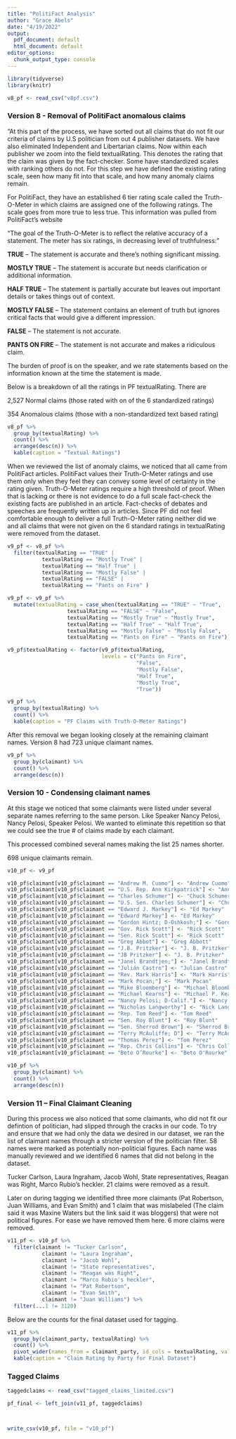 ```yaml
---
title: "PolitiFact Analysis"
author: "Grace Abels"
date: "4/19/2022"
output:
  pdf_document: default
  html_document: default
editor_options:
  chunk_output_type: console
---
```


```r
library(tidyverse)
library(knitr)
```

```r
v8_pf <- read_csv("v8pf.csv")
```

### Version 8 - Removal of PolitiFact anomalous claims

"At this part of the process, we have sorted out all claims that do not fit our criteria of claims by U.S politician from out 4 publisher datasets. We have also eliminated Independent and Libertarian claims. Now within each publisher we zoom into the field textualRating. This denotes the rating that the claim was given by the fact-checker. Some have standardized scales with ranking others do not. For this step we have defined the existing rating scale, seen how many fit into that scale, and how many anomaly claims remain.

For PolitiFact, they have an established 6 tier rating scale called the Truth-O-Meter in which claims are assigned one of the following ratings. The scale goes from more true to less true. This information was pulled from PolitiFact's website

"The goal of the Truth-O-Meter is to reflect the relative accuracy of a statement. The meter has six ratings, in decreasing level of truthfulness:"

**TRUE** -- The statement is accurate and there's nothing significant missing.

**MOSTLY TRUE** -- The statement is accurate but needs clarification or additional information.

**HALF TRUE** -- The statement is partially accurate but leaves out important details or takes things out of context.

**MOSTLY FALSE** -- The statement contains an element of truth but ignores critical facts that would give a different impression.

**FALSE** -- The statement is not accurate.

**PANTS ON FIRE** -- The statement is not accurate and makes a ridiculous claim.

The burden of proof is on the speaker, and we rate statements based on the information known at the time the statement is made.

Below is a breakdown of all the ratings in PF textualRating. There are

2,527 Normal claims (those rated with on of the 6 standardized ratings)

354 Anomalous claims (those with a non-standardized text based rating)

```r
v8_pf %>%
  group_by(textualRating) %>%
  count() %>%
  arrange(desc(n)) %>%
  kable(caption = "Textual Ratings")
```

When we reviewed the list of anomaly claims, we noticed that all came from PolitiFact articles. PolitiFact values their Truth-O-Meter ratings and use them only when they feel they can convey some level of certainty in the rating given. Truth-O-Meter ratings require a high threshold of proof. When that is lacking or there is not evidence to do a full scale fact-check the existing facts are published in an article. Fact-checks of debates and speeches are frequently written up in articles. Since PF did not feel comfortable enough to deliver a full Truth-O-Meter rating neither did we and all claims that were not given on the 6 standard ratings in textualRating were removed from the dataset.

```r
v9_pf <- v8_pf %>%
  filter(textualRating == "TRUE" |
           textualRating == "Mostly True" |
           textualRating == "Half True" |
           textualRating == "Mostly False" |
           textualRating == "FALSE" |
           textualRating == "Pants on Fire" )

v9_pf <- v9_pf %>%
  mutate(textualRating = case_when(textualRating == "TRUE" ~ "True",
                   textualRating == "FALSE" ~ "False",
                   textualRating == "Mostly True" ~ "Mostly True",
                   textualRating == "Half True" ~ "Half True",
                   textualRating == "Mostly False" ~ "Mostly False",
                   textualRating == "Pants on Fire" ~ "Pants on Fire"))

v9_pf$textualRating <- factor(v9_pf$textualRating, 
                              levels = c("Pants on Fire", 
                                         "False", 
                                         "Mostly False", 
                                         "Half True", 
                                         "Mostly True", 
                                         "True"))

v9_pf %>%
  group_by(textualRating) %>%
  count() %>%
  kable(caption = "PF Claims with Truth-O-Meter Ratings")
```

After this removal we began looking closely at the remaining claimant names. Version 8 had 723 unique claimant names.

```r
v9_pf %>%
  group_by(claimant) %>%
  count() %>%
  arrange(desc(n))
```

### Version 10 - Condensing claimant names

At this stage we noticed that some claimants were listed under several separate names referring to the same person. Like Speaker Nancy Pelosi, Nancy Pelosi, Speaker Pelosi. We wanted to eliminate this repetition so that we could see the true \# of claims made by each claimant.

This processed combined several names making the list 25 names shorter.

698 unique claimants remain.

```r
v10_pf <- v9_pf

v10_pf$claimant[v10_pf$claimant == "Andrew M. Cuomo"] <- "Andrew Cuomo"
v10_pf$claimant[v10_pf$claimant == "U.S. Rep. Ann Kirkpatrick"] <- "Ann Kirkpatrick"
v10_pf$claimant[v10_pf$claimant == "Charles Schumer"] <- "Chuck Schumer"
v10_pf$claimant[v10_pf$claimant == "U.S. Sen. Charles Schumer"] <- "Chuck Schumer"
v10_pf$claimant[v10_pf$claimant == "Edward J. Markey"] <- "Ed Markey"
v10_pf$claimant[v10_pf$claimant == "Edward Markey"] <- "Ed Markey"
v10_pf$claimant[v10_pf$claimant == "Gordon Hintz; D-Oshkosh;"] <- "Gordon Hintz"
v10_pf$claimant[v10_pf$claimant == "Gov. Rick Scott"] <- "Rick Scott"
v10_pf$claimant[v10_pf$claimant == "Sen. Rick Scott"] <- "Rick Scott"
v10_pf$claimant[v10_pf$claimant == "Greg Abbot"] <- "Greg Abbott"
v10_pf$claimant[v10_pf$claimant == "J.B. Pritzker"] <- "J. B. Pritzker"
v10_pf$claimant[v10_pf$claimant == "JB Pritzker"] <- "J. B. Pritzker"
v10_pf$claimant[v10_pf$claimant == "Janel Brandtjen;"] <- "Janel Brandtjen"
v10_pf$claimant[v10_pf$claimant == "Julián Castro"] <- "Julian Castro"
v10_pf$claimant[v10_pf$claimant == "Rev. Mark Harris"] <- "Mark Harris"
v10_pf$claimant[v10_pf$claimant == "Mark Pocan;"] <- "Mark Pocan"
v10_pf$claimant[v10_pf$claimant == "Mike Bloomberg"] <- "Michael Bloomberg"
v10_pf$claimant[v10_pf$claimant == "Michael Kearns"] <- "Michael P. Kearns"
v10_pf$claimant[v10_pf$claimant == "Nancy Pelosi; D-Calif."] <- "Nancy Pelosi"
v10_pf$claimant[v10_pf$claimant == "Nicholas Langworthy"] <- "Nick Langworthy"
v10_pf$claimant[v10_pf$claimant == "Rep. Tom Reed"] <- "Tom Reed"
v10_pf$claimant[v10_pf$claimant == "Sen. Roy Blunt"] <- "Roy Blunt"
v10_pf$claimant[v10_pf$claimant == "Sen. Sherrod Brown"] <- "Sherrod Brown"
v10_pf$claimant[v10_pf$claimant == "Terry McAuliffe; D"] <- "Terry McAuliffe"
v10_pf$claimant[v10_pf$claimant == "Thomas Perez"] <- "Tom Perez"
v10_pf$claimant[v10_pf$claimant == "Rep. Chris Collins"] <- "Chris Collins"
v10_pf$claimant[v10_pf$claimant == "Beto O’Rourke"] <- "Beto O'Rourke"
```

```r
v10_pf %>%
  group_by(claimant) %>%
  count() %>%
  arrange(desc(n))
```

### Version 11 -- Final Claimant Cleaning

During this process we also noticed that some claimants, who did not fit our defintion of politician, had slipped through the cracks in our code. To try and ensure that we had only the data we desired in our dataset, we ran the list of claimant names through a stricter version of the politician filter. 58 names were marked as potentially non-politicial figures. Each name was manually reviewed and we identified 6 names that did not belong in the dataset.

Tucker Carlson, Laura Ingraham, Jacob Wohl, State representatives, Reagan was Right, Marco Rubio's heckler. 21 claims were removed as a result.

Later on during tagging we identified three more claimants (Pat Robertson, Juan Williams, and Evan Smith) and 1 claim that was mislabeled (The claim said it was Maxine Waters but the link said it was bloggers) that were not political figures. For ease we have removed them here. 6 more claims were removed.

```r
v11_pf <- v10_pf %>%
  filter(claimant != "Tucker Carlson",
           claimant != "Laura Ingraham",
           claimant != "Jacob Wohl",
           claimant != "State representatives",
           claimant != "Reagan was Right",
           claimant != "Marco Rubio's heckler",
           claimant != "Pat Robertson",
           claimant != "Evan Smith",
           claimant != "Juan Williams") %>%
  filter(...1 != 3120)
```

Below are the counts for the final dataset used for tagging.

```r
v11_pf %>%
  group_by(claimant_party, textualRating) %>%
  count() %>%
  pivot_wider(names_from = claimant_party, id_cols = textualRating, values_from = n) %>%
  kable(caption = "Claim Rating by Party for Final Dataset")
```

### Tagged Claims

```r
taggedclaims <- read_csv("tagged_claims_limited.csv")

pf_final <- left_join(v11_pf, taggedclaims)




```

```r
write_csv(v10_pf, file = "v10_pf")
```

